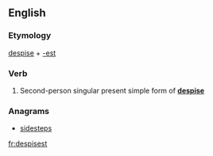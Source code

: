 ==English==

===Etymology===
[[despise]] + [[-est]]

===Verb===
{{en-verb form}}

# {{context|archaic|lang=en}} Second-person singular present simple form of '''[[despise]]'''

===Anagrams===
* [[sidesteps#English|sidesteps]]

[[fr:despisest]]